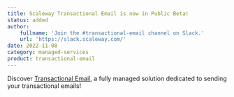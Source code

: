 ```yaml
---
title: Scaleway Transactional Email is now in Public Beta!
status: added
author:
    fullname: 'Join the #transactional-email channel on Slack.'
    url: 'https://slack.scaleway.com/'
date: 2022-11-08
category: managed-services
product: transactional-email
---
```


Discover [Transactional Email](https://www.scaleway.com/en/docs/managed-services/transactional-email/quickstart/), a fully managed solution dedicated to sending your transactional emails!